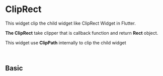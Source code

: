 
<Meta of={Stories} />

# ClipRect

This widget clip the child widget like ClipRect Widget in Flutter.

<b>The ClipRect</b> take clipper that is callback function and return <b>Rect</b> object.

This widget use <b>ClipPath</b> internally to clip the child widget

<br />

## Basic

<Story of={Stories.Basic} />